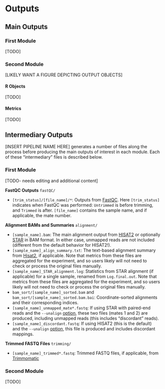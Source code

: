 # Outputs {#outputs}

## Main Outputs

### First Module

[TODO]

### Second Module

[LIKELY WANT A FIGURE DEPICTING OUTPUT OBJECTS]

#### R Objects

[TODO]

#### Metrics

[TODO]

## Intermediary Outputs

[INSERT PIPELINE NAME HERE] generates a number of files along the process before producing the main outputs of interest in each module. Each of these "intermediary" files is described below.

### First Module

[TODO- needs editing and additional content]

**FastQC Outputs** `fastQC/`

- `[trim_status]/[file_name]/*`: Outputs from [FastQC](https://www.bioinformatics.babraham.ac.uk/projects/fastqc/). Here `[trim_status]` indicates when FastQC was performed: `Untrimmed` is before trimming, and `Trimmed` is after. `[file_name]` contains the sample name, and if applicable, the mate number.

**Alignment BAMs and Summaries** `alignment/`

- `[sample_name].bam`: The main alignment output from [HISAT2](http://daehwankimlab.github.io/hisat2/) or optionally [STAR](https://github.com/alexdobin/STAR) in BAM format. In either case, unmapped reads are not included (different from the default behavior for HISAT2!).
- `[sample_name]_align_summary.txt`: The text-based alignment summary from [Hisat2](http://daehwankimlab.github.io/hisat2/), if applicable. Note that metrics from these files are aggregated for the experiment, and so users likely will not need to check or process the original files manually.
- `[sample_name]_STAR_alignment.log`: Statistics from STAR alignment (if applicable) for a single sample, renamed from `Log.final.out`. Note that metrics from these files are aggregated for the experiment, and so users likely will not need to check or process the original files manually.
- `bam_sort/[sample_name]_sorted.bam` and `bam_sort/[sample_name]_sorted.bam.bai`: Coordinate-sorted alignments and their corresponding indices.
- `[sample_name]_unmapped_mate*.fastq`: If using STAR with paired-end reads and the `--unalign` [option](#command-opts), these two files (mates 1 and 2) are produced, including unmapped reads (this includes "discordant" reads).
- `[sample_name]_discordant.fastq`: If using HISAT2 (this is the default) and the `--unalign` [option](#command-opts), this file is produced and includes discordant mappings.

**Trimmed FASTQ Files** `trimming/`

- `[sample_name]_trimmed*.fastq`: Trimmed FASTQ files, if applicable, from [Trimmomatic](http://www.usadellab.org/cms/?page=trimmomatic)

### Second Module

[TODO]
